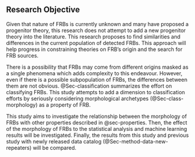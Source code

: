 :::{.content-visible when-profile="proposal"}

## Research Objective {#sec-objective}

Given that nature of FRBs is currently unknown and many have proposed a progenitor theory, this research does not attempt to add a new progenitor theory into the literature.
This research proposes to find similarities and differences in the current population of detected FRBs.
This approach will help progress in constraining theories on FRB's origin and the search for FRB sources.

There is a possibility that FRBs may come from different origins masked as a single phenomena which adds complexity to this endeavour.
However, even if there is a possible subpopulation of FRBs, the differences between them are not obvious.
@Sec-classification summarizes the effort on classifying FRBs.
This study attempts to add a dimension to classification efforts by seriously considering morphological archetypes (@Sec-class-morphology) as a property of FRB.

This study aims to investigate the relationship between the morphology of FRBs with other properties described in @sec-properties.
Then, the effect of the morphology of FRBs to the statistical analysis and machine learning results will be investigated.
Finally, the results from this study and previous study with newly released data catalog (@Sec-method-data-new-repeaters) will be compared.

:::